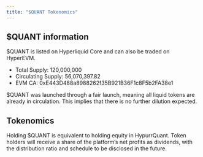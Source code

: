 ```yaml
---
title: "$QUANT Tokenomics"
---
```


## $QUANT information
$QUANT is listed on Hyperliquid Core and can also be traded on HyperEVM.
- Total Supply: 120,000,000
- Circulating Supply: 56,070,397.82
- EVM CA: 0xE443D488a8988262f35B921B36F1c8F5b2FA38e1

$QUANT was launched through a fair launch, meaning all liquid tokens are already in circulation.
This implies that there is no further dilution expected.

## Tokenomics
Holding $QUANT is equivalent to holding equity in HypurrQuant.
Token holders will receive a share of the platform’s net profits as dividends, with the distribution ratio and schedule to be disclosed in the future.